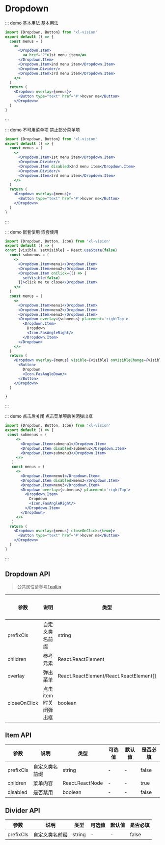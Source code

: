 
# Dropdown

::: demo 基本用法
基本用法

```jsx
import {Dropdown, Button} from 'xl-vision'
export default () => {
  const menus = (
    <>
      <Dropdown.Item>
        <a href="?">1st menu item</a>
      </Dropdown.Item>
      <Dropdown.Item>2nd menu item</Dropdown.Item>
      <Dropdown.Divider/>
      <Dropdown.Item>3rd menu item</Dropdown.Item>
    </>
  )
  return (
    <Dropdown overlay={menus}>
      <Button type="text" href='#'>hover me</Button>
    </Dropdown>
  )
}
```

:::

::: demo 不可用菜单项
禁止部分菜单项

```jsx
import {Dropdown, Button} from 'xl-vision'
export default () => {
  const menus = (
    <>
      <Dropdown.Item>1st menu item</Dropdown.Item>
      <Dropdown.Divider/>
      <Dropdown.Item disabled>2nd menu item</Dropdown.Item>
      <Dropdown.Divider/>
      <Dropdown.Item>3rd menu item</Dropdown.Item>
    </>
  )
  return (
    <Dropdown overlay={menus}>
      <Button type="text" href='#'>hover me</Button>
    </Dropdown>
  )
}
```

:::

::: demo 嵌套使用
嵌套使用

```jsx
import {Dropdown, Button, Icon} from 'xl-vision'
export default () => {
const [visible, setVisible] = React.useState(false)
  const submenus = (
    <>
      <Dropdown.Item>menu1</Dropdown.Item>
      <Dropdown.Item>menu2</Dropdown.Item>
      <Dropdown.Item onClick={() => {
        setVisible(false)
      }}>click me to close</Dropdown.Item>
    </>
  )
  const menus = (
    <>
      <Dropdown.Item>menu1</Dropdown.Item>
      <Dropdown.Item>menu2</Dropdown.Item>
      <Dropdown.Item>menu3</Dropdown.Item>
      <Dropdown overlay={submenus} placement='rightTop'>
        <Dropdown.Item>
          Dropdown
          <Icon.FasAngleRight/>
        </Dropdown.Item>
      </Dropdown>
    </>
  )
  return (
    <Dropdown overlay={menus} visible={visible} onVisibleChange={visible => setVisible(visible)}>
      <Button>
        Dropdown
        <Icon.FasAngleDown/>
      </Button>
    </Dropdown>
  )

}
```

:::

::: demo 点击后关闭
点击菜单项后关闭弹出框

```jsx
import {Dropdown, Button, Icon} from 'xl-vision'
export default () => {
 const submenus = (
     <>
       <Dropdown.Item>submenu1</Dropdown.Item>
       <Dropdown.Item disabled>submenu2</Dropdown.Item>
       <Dropdown.Item>submenu3</Dropdown.Item>
     </>
   )
   const menus = (
     <>
       <Dropdown.Item>menu1</Dropdown.Item>
       <Dropdown.Item disabled>menu2</Dropdown.Item>
       <Dropdown.Item>menu3</Dropdown.Item>
       <Dropdown overlay={submenus} placement='rightTop'>
         <Dropdown.Item>
           Dropdown
           <Icon.FasAngleRight/>
         </Dropdown.Item>
       </Dropdown>
     </>
   )
  return (
    <Dropdown overlay={menus} closeOnClick={true}>
      <Button type="text" href='#'>hover me</Button>
    </Dropdown>
  )
}
```

:::

## Dropdown API

>公共属性请参考[Tooltip](#/tooltip)

| 参数   | 说明                                       | 类型            | 可选值 | 默认值 | 是否必填
| ------ | ------------------------------------------ | --------------- | ------ | ------ | --- |
| prefixCls | 自定义类名前缀            | string  | -  | -| false|
| children | 参考元素            | React.ReactElement  | -  | -| true|
| overlay | 弹出菜单            | React.ReactElement/React.ReactElement[]  | -  | -| true|
| closeOnClick | 点击item时关闭弹出框            | boolean  | -  | false | false|

## Item API

| 参数   | 说明                                       | 类型            | 可选值 | 默认值 | 是否必填
| ------ | ------------------------------------------ | --------------- | ------ | ------ | --- |
| prefixCls | 自定义类名前缀            | string  | -  | -| false|
| children | 菜单内容            | React.ReactNode | -  | -| true|
| disabled | 是否禁用            | boolean  | -  | -| false|

## Divider API

| 参数   | 说明                                       | 类型            | 可选值 | 默认值 | 是否必填
| ------ | ------------------------------------------ | --------------- | ------ | ------ | --- |
| prefixCls | 自定义类名前缀            | string  | -  | -| false|
